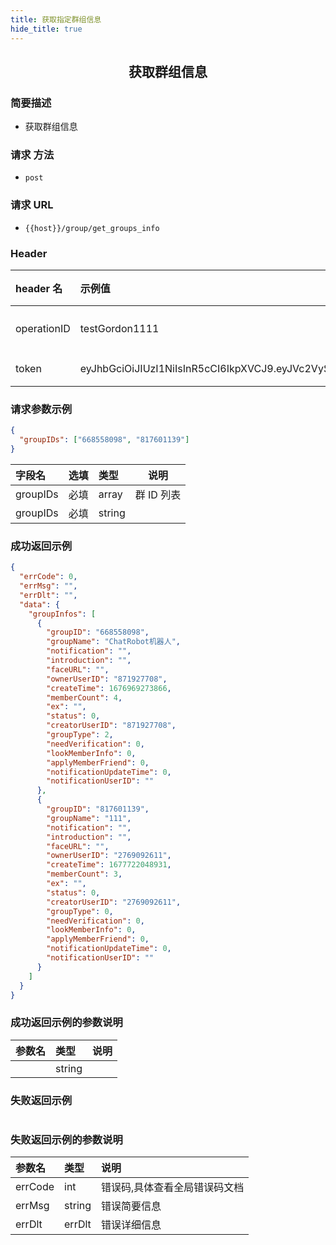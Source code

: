 ```yaml
---
title: 获取指定群组信息
hide_title: true
---
```


<center>

## 获取群组信息

</center>

### 简要描述

- 获取群组信息

### 请求 方法

- `post`

### 请求 URL

- `{{host}}/group/get_groups_info`

### Header

| header 名   | 示例值                                                                                                                                                                                                      | 选填 | 类型   | 说明                         |
| :---------- | :---------------------------------------------------------------------------------------------------------------------------------------------------------------------------------------------------------- | :--- | ------ | ---------------------------- |
| operationID | testGordon1111                                                                                                                                                                                              | 必填 | string | operationID 用于全局链路追踪 |
| token       | eyJhbGciOiJIUzI1NiIsInR5cCI6IkpXVCJ9.eyJVc2VySUQiOiJvcGVuSU0xMjM0NTYiLCJQbGF0Zm9ybUlEIjoxLCJleHAiOjE2OTU4MjE4MDUsIm5iZiI6MTY4ODA0NTUwNSwiaWF0IjoxNjg4MDQ1ODA1fQ.cY4ecn4qNO59uOkjLiJXSVg57INKOeeXxsNA2ABVFeg | 必填 | string | 管理员或者用户 token         |

### 请求参数示例

```json
{
  "groupIDs": ["668558098", "817601139"]
}
```

| 字段名   | 选填 | 类型   | 说明       |
| :------- | :--- | :----- | ---------- |
| groupIDs | 必填 | array  | 群 ID 列表 |
| groupIDs | 必填 | string |            |

### 成功返回示例

```json
{
  "errCode": 0,
  "errMsg": "",
  "errDlt": "",
  "data": {
    "groupInfos": [
      {
        "groupID": "668558098",
        "groupName": "ChatRobot机器人",
        "notification": "",
        "introduction": "",
        "faceURL": "",
        "ownerUserID": "871927708",
        "createTime": 1676969273866,
        "memberCount": 4,
        "ex": "",
        "status": 0,
        "creatorUserID": "871927708",
        "groupType": 2,
        "needVerification": 0,
        "lookMemberInfo": 0,
        "applyMemberFriend": 0,
        "notificationUpdateTime": 0,
        "notificationUserID": ""
      },
      {
        "groupID": "817601139",
        "groupName": "111",
        "notification": "",
        "introduction": "",
        "faceURL": "",
        "ownerUserID": "2769092611",
        "createTime": 1677722048931,
        "memberCount": 3,
        "ex": "",
        "status": 0,
        "creatorUserID": "2769092611",
        "groupType": 0,
        "needVerification": 0,
        "lookMemberInfo": 0,
        "applyMemberFriend": 0,
        "notificationUpdateTime": 0,
        "notificationUserID": ""
      }
    ]
  }
}
```

### 成功返回示例的参数说明

| 参数名 | 类型   | 说明 |
| :----- | :----- | :--- |
|        | string |      |

### 失败返回示例

```json

```

### 失败返回示例的参数说明

| 参数名  | 类型   | 说明                          |
| :------ | :----- | :---------------------------- |
| errCode | int    | 错误码,具体查看全局错误码文档 |
| errMsg  | string | 错误简要信息                  |
| errDlt  | errDlt | 错误详细信息                  |
